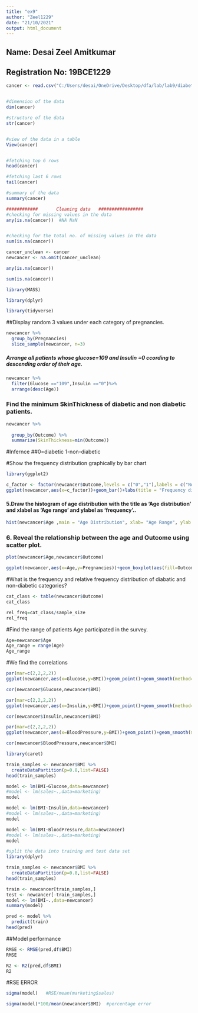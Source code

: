 ---
title: "ex9"
author: "Zeel1229"
date: "21/10/2021"
output: html_document
---

## Name: Desai Zeel Amitkumar
## Registration No: 19BCE1229

```{r}
cancer <- read.csv("C:/Users/desai/OneDrive/Desktop/dfa/lab/lab9/diabetes.csv")


#dimension of the data
dim(cancer)

#structure of the data
str(cancer)


#view of the data in a table
View(cancer)


#fetching top 6 rows
head(cancer)

#fetching last 6 rows
tail(cancer)

#summary of the data
summary(cancer)

############       Cleaning data   #################
#checking for missing values in the data
any(is.na(cancer))  #NA NaN


#checking for the total no. of missing values in the data
sum(is.na(cancer))

```


```{r}

cancer_unclean <- cancer
newcancer <- na.omit(cancer_unclean)
```

```{r}
any(is.na(cancer)) 
```

```{r}
sum(is.na(cancer))
```



```{r}
library(MASS)

```

```{r}
library(dplyr)
```

```{r}
library(tidyverse)
```

##Display random 3 values under each category of pregnancies.

```{r}
newcancer %>% 
  group_by(Pregnancies) 
  slice_sample(newcancer, n=3)
```

##### Arrange all patients whose glucose=109 and Insulin =0 ccording to descending order of their age.

```{r}
newcancer %>%
  filter(Glucose =="109",Insulin =="0")%>%
  arrange(desc(Age))
```

### 	Find the minimum SkinThickness of diabetic and non diabetic patients.


```{r}
newcancer %>%
 
  group_by(Outcome) %>%
  summarize(SkinThickness=min(Outcome))
```


#Infernce
##0=diabetic 1-non-diabetic



#Show the frequency distribution graphically by bar chart

```{r}
library(ggplot2)
```

```{r}
c_factor <- factor(newcancer$Outcome,levels = c("0","1"),labels = c("Non-diabetic","Diabetic"))
ggplot(newcancer,aes(x=c_factor))+geom_bar()+labs(title = "Frequency distribution graphically",x='Cancer class',y='Frequency')
```

#### 5.Draw the histogram of age distribution with the title as ‘Age distribution’ and xlabel as ‘Age range’ and ylabel as ‘frequency’..

```{r}
hist(newcancer$Age ,main = "Age Distribution", xlab= "Age Range", ylab ="frequency")
```

### 6. Reveal the relationship between the age and Outcome using scatter plot.

```{r}
plot(newcancer$Age,newcancer$Outcome)
```

```{r}
ggplot(newcancer,aes(x=Age,y=Pregnancies))+geom_boxplot(aes(fill=Outcome))+facet_wrap(Outcome~.)
```








#What is the frequency and relative frequency distribution of diabatic and non-diabetic categories?

```{r}
cat_class <- table(newcancer$Outcome)
cat_class
```

```{r}
rel_freq=cat_class/sample_size
rel_freq
```

#Find the range of patients Age participated in the survey.

```{r}
Age=newcancer$Age
Age_range = range(Age) 
Age_range
```

#We find the correlations



```{r}
par(mar=c(2,2,2,2))
ggplot(newcancer,aes(x=Glucose,y=BMI))+geom_point()+geom_smooth(method='lm',se=FALSE)
```

```{r}
cor(newcancer$Glucose,newcancer$BMI)
```

```{r}
par(mar=c(2,2,2,2))
ggplot(newcancer,aes(x=Insulin,y=BMI))+geom_point()+geom_smooth(method='lm',se=FALSE)
```




```{r}
cor(newcancer$Insulin,newcancer$BMI)
```

```{r}
par(mar=c(2,2,2,2))
ggplot(newcancer,aes(x=BloodPressure,y=BMI))+geom_point()+geom_smooth(method='lm',se=FALSE)
```

```{r}
cor(newcancer$BloodPressure,newcancer$BMI)
```




```{r}
library(caret)
```
```{r}
train_samples <- newcancer$BMI %>%
  createDataPartition(p=0.8,list=FALSE)
head(train_samples)
```


```{r}
model <- lm(BMI~Glucose,data=newcancer)
#model <- lm(sales~.,data=marketing)
model
```

```{r}
model <- lm(BMI~Insulin,data=newcancer)
#model <- lm(sales~.,data=marketing)
model
```


```{r}
model <- lm(BMI~BloodPressure,data=newcancer)
#model <- lm(sales~.,data=marketing)
model
```
```{r}
#split the data into training and test data set
library(dplyr)

```

```{r}
train_samples <- newcancer$BMI %>%
  createDataPartition(p=0.8,list=FALSE)
head(train_samples)
```


```{r}
train <- newcancer[train_samples,]
test <- newcancer[-train_samples,]
model <- lm(BMI~.,data=newcancer)
summary(model)
```


```{r}
pred <- model %>%
  predict(train)
head(pred)
```
##Model performance

```{r}
RMSE <- RMSE(pred,df$BMI)
RMSE
```

```{r}
R2 <- R2(pred,df$BMI)
R2
```

#RSE ERROR

```{r}
sigma(model)   #RSE/mean(marketing$sales)
```

```{r}
sigma(model)*100/mean(newcancer$BMI)  #percentage error
```
